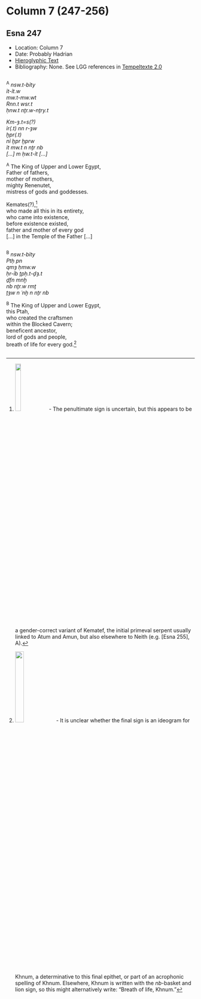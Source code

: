 # Column 7 (247-256) {-}

## Esna 247 {-}  
  
<style>  
  
  .col2 {  
    columns: 2 320px;         /* number of columns and width in pixels*/  
    -webkit-columns: 2 320px; /* chrome, safari */  
    -moz-columns: 2 320px;    /* firefox */  
    -webkit-column-break-inside: avoid;  
    -page-break-inside: avoid;  
    -break-inside: avoid;  
  }  
  
</style>  

- Location: Column 7
- Date: Probably Hadrian 
- [Hieroglyphic Text](https://www.ifao.egnet.net/uploads/publications/enligne/Temples-Esna003.pdf#page=171){target="_blank"}  
- Bibliography: None. See LGG references in [Tempeltexte 2.0](http://www.tempeltexte.uni-tuebingen.de/portal/#/text-detail/1037){target="_blank"} 

<div class="col2">  

^A^ *nsw.t-bỉty  *   
*ỉt-ỉt.w  *  
*mw.t-mw.wt  *  
*Rnn.t wsr.t  *  
*ḥnw.t nṯr.w-nṯry.t  *  
   
*Km-ȝ.t=s(?)  *  
*ỉr(.t) nn r-ȝw  *  
*ḫpr(.t)*   
*nỉ ḫpr ḫprw  *  
*ỉt mw.t n nṯr nb   *  
*[...] m ḥw.t-ỉt [...]  *  
   
^A^ The King of Upper and Lower Egypt,  
Father of fathers,  
mother of mothers,  
mighty Renenutet,  
mistress of gods and goddesses.  
  
Kemates(?),[^fn-247-1]  
who made all this in its entirety,  
who came into existence,  
before existence existed,  
father and mother of every god   
[...] in the Temple of the Father [...]  

</div>

[^fn-247-1]: ![](./images/247_A1.png){width=18%} - The penultimate sign is uncertain, but this appears to be a gender-correct variant of Kematef, the initial primeval serpent usually linked to Atum and Amun, but also elsewhere to Neith (e.g. [Esna 255], A).

<div class="col2">  

^B^ *nsw.t-bỉty  *   
*Ptḥ pn   *  
*qmȝ ḥmw.w   *  
*ḥr-ỉb ṯpḥ.t-ḏȝ.t  *  
*ḏfn mnḫ  *  
*nb nṯr.w rmṯ  *  
*ṯȝw n ʿnḫ n nṯr nb  *  
  
^B^ The King of Upper and Lower Egypt,  
this Ptah,  
who created the craftsmen  
within the Blocked Cavern;  
beneficent ancestor,  
lord of gods and people,  
breath of life for every god.[^fn-247-2]

</div>

[^fn-247-2]: ![](./images/247_B1.png){width=22%} - It is unclear whether the final sign is an ideogram for Khnum, a determinative to this final epithet, or part of an acrophonic spelling of Khnum. Elsewhere, Khnum is written with the *nb*-basket and lion sign, so this might alternatively write: "Breath of life, Khnum."